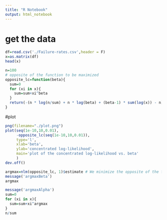 ```yaml
---
title: "R Notebook"
output: html_notebook
---
```

# get the data
```r
df=read.csv('./Failure-rates.csv',header = F)
x=as.matrix(df)
head(x)
```



```r

n=100
# opposite of the function to be maximized
opposite_lc=function(beta){
  sum=0
  for (xi in x){
    sum=sum+xi^beta
  }
  return(-(n * log(n/sum) + n * log(beta) + (beta-1) * sum(log(x)) - n))
}
```


#plot
```r
png(filename="./plot.png")
plot(seq(1e-10,10,0.01),
     -opposite_lc(seq(1e-10,10,0.01)),
     type='l',
     xlab='beta',
     ylab='concentrated log-likelihood',
     main='plot of the concentrated log-likelihood vs. beta'
     )
dev.off()
```


```r
argmax=nlm(opposite_lc, 1)$estimate # We minimize the opposite of the function to maximize
message('argmaxBeta')
argmax

message('argmaxAlpha')
sum=0
for (xi in x){
  sum=sum+xi^argmax
}
n/sum
```





